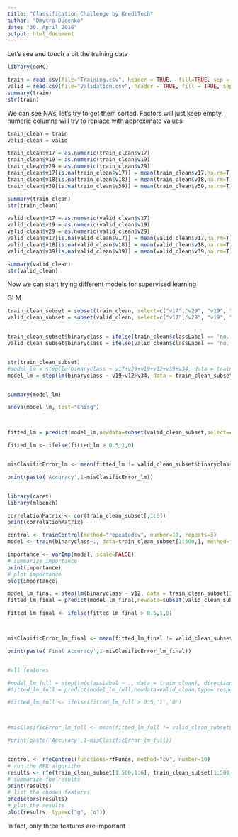 ```yaml
---
title: "Classification Challenge by KrediTech"
author: "Dmytro Dudenko"
date: "30. April 2016"
output: html_document
---
```


Let's see and touch a bit the training data

```r
library(doMC)

train = read.csv(file="Training.csv", header = TRUE,  fill=TRUE, sep = ';')
valid = read.csv(file="Validation.csv", header = TRUE, fill = TRUE, sep = ';')
summary(train)
str(train)
```
We can see NA's, let's try to get them sorted.
Factors will just keep empty, numeric columns will try to replace with approximate values



```r

train_clean = train
valid_clean = valid

train_clean$v17 = as.numeric(train_clean$v17)
train_clean$v19 = as.numeric(train_clean$v19)
train_clean$v29 = as.numeric(train_clean$v29)
train_clean$v17[is.na(train_clean$v17)] = mean(train_clean$v17,na.rm=T)
train_clean$v18[is.na(train_clean$v18)] = mean(train_clean$v18,na.rm=T)
train_clean$v39[is.na(train_clean$v39)] = mean(train_clean$v39,na.rm=T)

summary(train_clean)
str(train_clean)

valid_clean$v17 = as.numeric(valid_clean$v17)
valid_clean$v19 = as.numeric(valid_clean$v19)
valid_clean$v29 = as.numeric(valid_clean$v29)
valid_clean$v17[is.na(valid_clean$v17)] = mean(valid_clean$v17,na.rm=T)
valid_clean$v18[is.na(valid_clean$v18)] = mean(valid_clean$v18,na.rm=T)
valid_clean$v39[is.na(valid_clean$v39)] = mean(valid_clean$v39,na.rm=T)

summary(valid_clean)
str(valid_clean)

```

Now we can start trying different models for supervised learning

GLM
```r

train_clean_subset = subset(train_clean, select=c("v17","v29", "v19", "v12", "v39","v34"))
valid_clean_subset = subset(valid_clean, select=c("v17","v29", "v19", "v12", "v39","v34"))


train_clean_subset$binaryclass = ifelse(train_clean$classLabel == 'no.', 0,1)
valid_clean_subset$binaryclass = ifelse(valid_clean$classLabel == 'no.',0,1)


str(train_clean_subset)
#model_lm = step(lm(binaryclass ~ v17+v29+v19+v12+v39+v34, data = train_clean_subset), direction = "backward", trace=0)
model_lm = step(lm(binaryclass ~ v19+v12+v34, data = train_clean_subset[1:500,]), direction = "backward", trace=0)


summary(model_lm)

anova(model_lm, test="Chisq")



fitted_lm = predict(model_lm,newdata=subset(valid_clean_subset,select=c(1,2,3,4,5,6)),type='response')

fitted_lm <- ifelse(fitted_lm > 0.5,1,0)


misClasificError_lm <- mean(fitted_lm != valid_clean_subset$binaryclass)

print(paste('Accuracy',1-misClasificError_lm))


library(caret)
library(mlbench)

correlationMatrix <- cor(train_clean_subset[,1:6])
print(correlationMatrix)

control <- trainControl(method="repeatedcv", number=10, repeats=3)
model <- train(binaryclass~., data=train_clean_subset[1:500,], method="glm", preProcess=c("center", "scale"), trControl=control)

importance <- varImp(model, scale=FALSE)
# summarize importance
print(importance)
# plot importance
plot(importance)

model_lm_final = step(lm(binaryclass ~ v12, data = train_clean_subset[1:500,], preProcess=c("center", "scale")), direction = "backward", trace=0)
fitted_lm_final = predict(model_lm_final,newdata=subset(valid_clean_subset,select=c("v19","v12", "v34")),type='response')

fitted_lm_final <- ifelse(fitted_lm_final > 0.5,1,0)



misClasificError_lm_final <- mean(fitted_lm_final != valid_clean_subset$binaryclass)

print(paste('Final Accuracy',1-misClasificError_lm_final))


#all features

#model_lm_full = step(lm(classLabel ~ ., data = train_clean), direction = "backward", trace=0)
#fitted_lm_full = predict(model_lm_full,newdata=valid_clean,type='response')

#fitted_lm_full <- ifelse(fitted_lm_full > 0.5,'1','0')



#misClasificError_lm_full <- mean(fitted_lm_full != valid_clean_subset$binaryclass)

#print(paste('Accuracy',1-misClasificError_lm_full))


control <- rfeControl(functions=rfFuncs, method="cv", number=10)
# run the RFE algorithm
results <- rfe(train_clean_subset[1:500,1:6], train_clean_subset[1:500,7], sizes=c(1:6), rfeControl=control)
# summarize the results
print(results)
# list the chosen features
predictors(results)
# plot the results
plot(results, type=c("g", "o"))

```

In fact, only three features are important
